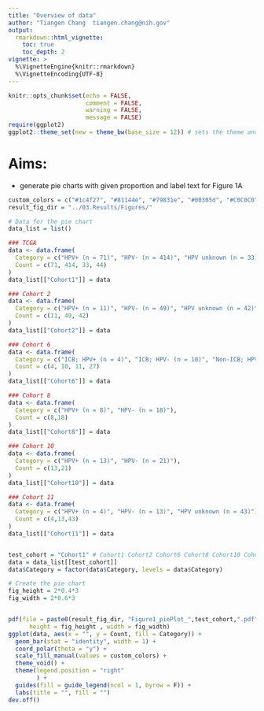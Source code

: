 ```yaml
---
title: "Overview of data"
author: "Tiangen Chang  tiangen.chang@nih.gov"
output: 
  rmarkdown::html_vignette:
    toc: true
    toc_depth: 2
vignette: >
  %\VignetteEngine{knitr::rmarkdown}
  %\VignetteEncoding{UTF-8}
---
```


```r
knitr::opts_chunk$set(echo = FALSE,
                      comment = FALSE, 
                      warning = FALSE, 
                      message = FALSE)
require(ggplot2)
ggplot2::theme_set(new = theme_bw(base_size = 12)) # sets the theme and axis font size
```


# Aims:

- generate pie charts with given proportion and label text for Figure 1A


```r

custom_colors = c("#1c4f27", "#81144e", "#79831e", "#00305d", "#C0C0C0", "#9c1915", "black", "#404040", "#808080", "#D3D3D3")
result_fig_dir = "../03.Results/Figures/"

# Data for the pie chart
data_list = list()

### TCGA
data <- data.frame(
  Category = c("HPV+ (n = 71)", "HPV- (n = 414)", "HPV unknown (n = 33)",  "Normal (n = 44)"),
  Count = c(71, 414, 33, 44)
)
data_list[["Cohort1"]] = data

### Cohort 2
data <- data.frame(
  Category = c("HPV+ (n = 11)", "HPV- (n = 49)", "HPV unknown (n = 42)"),
  Count = c(11, 49, 42)
)
data_list[["Cohort2"]] = data

### Cohort 6
data <- data.frame(
  Category = c("ICB; HPV+ (n = 4)", "ICB; HPV- (n = 10)", "Non-ICB; HPV+ (n = 11)", "Non-ICB; HPV- (n = 27)"),
  Count = c(4, 10, 11, 27)
)
data_list[["Cohort6"]] = data

### Cohort 8
data <- data.frame(
  Category = c("HPV+ (n = 8)", "HPV- (n = 18)"),
  Count = c(8,18)
)
data_list[["Cohort8"]] = data

### Cohort 10
data <- data.frame(
  Category = c("HPV+ (n = 13)", "HPV- (n = 21)"),
  Count = c(13,21)
)
data_list[["Cohort10"]] = data

### Cohort 11
data <- data.frame(
  Category = c("HPV+ (n = 4)", "HPV- (n = 13)", "HPV unknown (n = 43)"),
  Count = c(4,13,43)
)
data_list[["Cohort11"]] = data


test_cohort = "Cohort1" # Cohort1 Cohort2 Cohort6 Cohort8 Cohort10 Cohort11
data = data_list[[test_cohort]]
data$Category = factor(data$Category, levels = data$Category)

# Create the pie chart
fig_height = 2*0.4*3
fig_width = 2*0.6*3


pdf(file = paste0(result_fig_dir, "Figure1_piePlot_",test_cohort,".pdf"), 
      height = fig_height , width = fig_width)
ggplot(data, aes(x = "", y = Count, fill = Category)) +
  geom_bar(stat = "identity", width = 1) +  
  coord_polar(theta = "y") +  
  scale_fill_manual(values = custom_colors) + 
  theme_void() +  
  theme(legend.position = "right"  
        ) +    
  guides(fill = guide_legend(ncol = 1, byrow = F)) +  
  labs(title = "", fill = "")  
dev.off()

```
